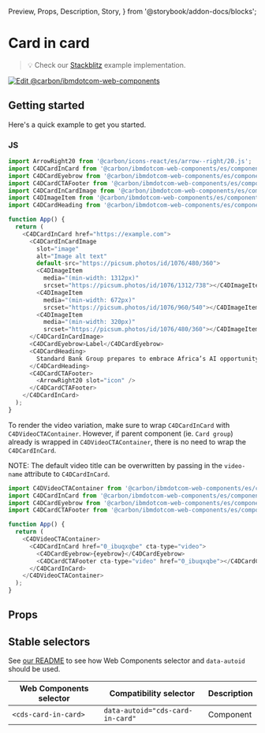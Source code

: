  Preview,
  Props,
  Description,
  Story,
} from '@storybook/addon-docs/blocks';

# Card in card

> 💡 Check our
> [Stackblitz](https://stackblitz.com/github/carbon-design-system/carbon-for-ibm-dotcom/tree/main/packages/web-components/examples/stackblitz/components-react/card-in-card)
> example implementation.

[![Edit @carbon/ibmdotcom-web-components](https://developer.stackblitz.com/img/open_in_stackblitz.svg)](https://stackblitz.com/github/carbon-design-system/carbon-for-ibm-dotcom/tree/main/packages/web-components/examples/codesandbox/components-react/card-in-card)

## Getting started

Here's a quick example to get you started.

### JS

```javascript
import ArrowRight20 from '@carbon/icons-react/es/arrow--right/20.js';
import C4DCardInCard from '@carbon/ibmdotcom-web-components/es/components-react/card-in-card/card-in-card';
import C4DCardEyebrow from '@carbon/ibmdotcom-web-components/es/components-react/card/card-eyebrow';
import C4DCardCTAFooter from '@carbon/ibmdotcom-web-components/es/components-react/cta/card-cta-footer';
import C4DCardInCardImage from '@carbon/ibmdotcom-web-components/es/components-react/card-in-card/card-in-card-image';
import C4DImageItem from '@carbon/ibmdotcom-web-components/es/components-react/image/image-item';
import C4DCardHeading from '@carbon/ibmdotcom-web-components/es/components-react/card/card-heading';

function App() {
  return (
    <C4DCardInCard href="https://example.com">
      <C4DCardInCardImage
        slot="image"
        alt="Image alt text"
        default-src="https://picsum.photos/id/1076/480/360">
        <C4DImageItem
          media="(min-width: 1312px)"
          srcset="https://picsum.photos/id/1076/1312/738"></C4DImageItem>
        <C4DImageItem
          media="(min-width: 672px)"
          srcset="https://picsum.photos/id/1076/960/540"></C4DImageItem>
        <C4DImageItem
          media="(min-width: 320px)"
          srcset="https://picsum.photos/id/1076/480/360"></C4DImageItem>
      </C4DCardInCardImage>
      <C4DCardEyebrow>Label</C4DCardEyebrow>
      <C4DCardHeading>
        Standard Bank Group prepares to embrace Africa’s AI opportunity
      </C4DCardHeading>
      <C4DCardCTAFooter>
        <ArrowRight20 slot="icon" />
      </C4DCardCTAFooter>
    </C4DCardInCard>
  );
}
```

To render the video variation, make sure to wrap `C4DCardInCard` with
`C4DVideoCTAContainer`. However, if parent component (ie. `Card group`) already
is wrapped in `C4DVideoCTAContainer`, there is no need to wrap the
`C4DCardInCard`.

NOTE: The default video title can be overwritten by passing in the `video-name`
attribute to `C4DCardInCard`.

```javascript
import C4DVideoCTAContainer from '@carbon/ibmdotcom-web-components/es/components-react/cta/video-cta-container';
import C4DCardInCard from '@carbon/ibmdotcom-web-components/es/components-react/card-in-card/card-in-card';
import C4DCardEyebrow from '@carbon/ibmdotcom-web-components/es/components-react/card/card-eyebrow';
import C4DCardCTAFooter from '@carbon/ibmdotcom-web-components/es/components-react/cta/card-cta-footer';

function App() {
  return (
    <C4DVideoCTAContainer>
      <C4DCardInCard href="0_ibuqxqbe" cta-type="video">
        <C4DCardEyebrow>{eyebrow}</C4DCardEyebrow>
        <C4DCardCTAFooter cta-type="video" href="0_ibuqxqbe"></C4DCardCTAFooter>
      </C4DCardInCard>
    </C4DVideoCTAContainer>
  );
}
```

## Props

<Props of={PropTypesRef} />

## Stable selectors

See
[our README](https://github.com/carbon-design-system/carbon-for-ibm-dotcom/tree/main/packages/web-components#stable-selectors-for-analytics-and-integratione2e-testing-in-web-components)
to see how Web Components selector and `data-autoid` should be used.

| Web Components selector | Compatibility selector           | Description |
| ----------------------- | -------------------------------- | ----------- |
| `<cds-card-in-card>`    | `data-autoid="cds-card-in-card"` | Component   |
